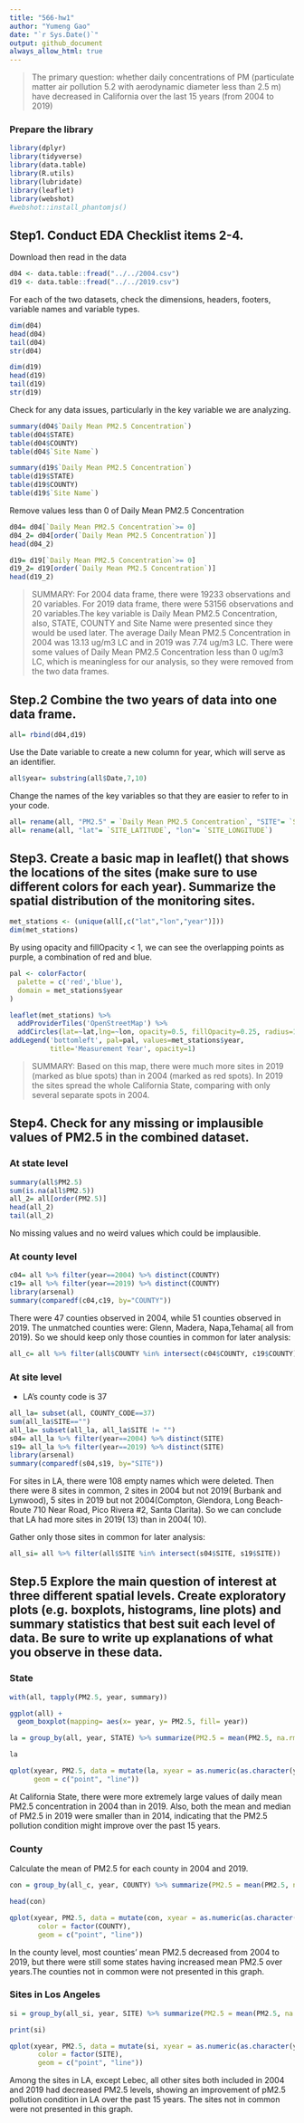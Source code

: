 ```yaml
---
title: "566-hw1"
author: "Yumeng Gao"
date: "`r Sys.Date()`"
output: github_document
always_allow_html: true
---
```


> The primary question: whether daily concentrations of PM (particulate matter air pollution 5.2 with aerodynamic diameter less than 2.5 m) have decreased in California over the last 15 years (from 2004 to 2019) 

### Prepare the library
```r
library(dplyr)
library(tidyverse)
library(data.table)
library(R.utils)
library(lubridate)
library(leaflet)
library(webshot)
#webshot::install_phantomjs()
```

## Step1. Conduct EDA Checklist items 2-4.

Download then read in the data
```r
d04 <- data.table::fread("../../2004.csv")
d19 <- data.table::fread("../../2019.csv")
```

For each of the two datasets, check the dimensions, headers, footers, variable names and variable types.
```r
dim(d04)
head(d04)
tail(d04)
str(d04)
```

```r
dim(d19)
head(d19)
tail(d19)
str(d19)
```

Check for any data issues, particularly in the key variable we are analyzing.
```r
summary(d04$`Daily Mean PM2.5 Concentration`)
table(d04$STATE)
table(d04$COUNTY)
table(d04$`Site Name`)
```

```r
summary(d19$`Daily Mean PM2.5 Concentration`)
table(d19$STATE)
table(d19$COUNTY)
table(d19$`Site Name`)
```

Remove values less than 0 of Daily Mean PM2.5 Concentration
```r
d04= d04[`Daily Mean PM2.5 Concentration`>= 0]
d04_2= d04[order(`Daily Mean PM2.5 Concentration`)]
head(d04_2)
```

```r
d19= d19[`Daily Mean PM2.5 Concentration`>= 0]
d19_2= d19[order(`Daily Mean PM2.5 Concentration`)]
head(d19_2)
```

> SUMMARY: For 2004 data frame, there were 19233 observations and 20 variables. For 2019 data frame, there were 53156 observations and 20 variables.The key variable is Daily Mean PM2.5 Concentration, also, STATE, COUNTY and Site Name were presented since they would be used later. The average Daily Mean PM2.5 Concentration in 2004 was 13.13 ug/m3 LC and in 2019 was 7.74 ug/m3 LC. There were some values of Daily Mean PM2.5 Concentration less than 0 ug/m3 LC, which is meaningless for our analysis, so they were removed from the two data frames.

## Step.2 Combine the two years of data into one data frame.  
```r
all= rbind(d04,d19)
```

Use the Date variable to create a new column for year, which will serve as an identifier.
```r
all$year= substring(all$Date,7,10)
```

Change the names of the key variables so that they are easier to refer to in your code.
```r
all= rename(all, "PM2.5" = `Daily Mean PM2.5 Concentration`, "SITE"= `Site Name`)
all= rename(all, "lat"= `SITE_LATITUDE`, "lon"= `SITE_LONGITUDE`)
```

## Step3. Create a basic map in leaflet() that shows the locations of the sites (make sure to use different colors for each year). Summarize the spatial distribution of the monitoring sites.

```r
met_stations <- (unique(all[,c("lat","lon","year")]))  
dim(met_stations)
```

By using opacity and fillOpacity < 1, we can see the overlapping points as purple, a combination of red and blue.

```r
pal <- colorFactor(
  palette = c('red','blue'),
  domain = met_stations$year
)

leaflet(met_stations) %>%
  addProviderTiles('OpenStreetMap') %>% 
  addCircles(lat=~lat,lng=~lon, opacity=0.5, fillOpacity=0.25, radius=100, color = ~pal(year)) %>%
addLegend('bottomleft', pal=pal, values=met_stations$year,
          title='Measurement Year', opacity=1)
```

> SUMMARY: Based on this map, there were much more sites in 2019 (marked as blue spots) than in 2004 (marked as red spots). In 2019 the sites spread the whole California State, comparing with only several separate spots in 2004.

## Step4. Check for any missing or implausible values of PM2.5 in the combined dataset. 

### At state level
```r
summary(all$PM2.5)
sum(is.na(all$PM2.5))
all_2= all[order(PM2.5)]
head(all_2)
tail(all_2)
```
No missing values and no weird values which could be implausible.

### At county level
```r
c04= all %>% filter(year==2004) %>% distinct(COUNTY) 
c19= all %>% filter(year==2019) %>% distinct(COUNTY)
library(arsenal)
summary(comparedf(c04,c19, by="COUNTY"))
```

There were 47 counties observed in 2004, while 51 counties observed in 2019. The unmatched counties were: Glenn, Madera, Napa,Tehama( all from 2019). 
So we should keep only those counties in common for later analysis:
```r
all_c= all %>% filter(all$COUNTY %in% intersect(c04$COUNTY, c19$COUNTY))
```

### At site level
* LA's county code is 37
```r
all_la= subset(all, COUNTY_CODE==37)
sum(all_la$SITE=="")
all_la= subset(all_la, all_la$SITE != "")
s04= all_la %>% filter(year==2004) %>% distinct(SITE) 
s19= all_la %>% filter(year==2019) %>% distinct(SITE)
library(arsenal)
summary(comparedf(s04,s19, by="SITE"))
```
For sites in LA, there were 108 empty names which were deleted. Then there were 8 sites in common, 2 sites in 2004 but not 2019( Burbank and Lynwood), 5 sites in 2019 but not 2004(Compton, Glendora, Long Beach-Route 710 Near Road, Pico Rivera #2, Santa Clarita). So we can conclude that LA had more sites in 2019( 13) than in 2004( 10). 

Gather only those sites in common for later analysis:
```r
all_si= all %>% filter(all$SITE %in% intersect(s04$SITE, s19$SITE))
```

 
## Step.5 Explore the main question of interest at three different spatial levels. Create exploratory plots (e.g. boxplots, histograms, line plots) and summary statistics that best suit each level of data. Be sure to write up explanations of what you observe in these data.

### State
```r
with(all, tapply(PM2.5, year, summary))
```

```r
ggplot(all) +
  geom_boxplot(mapping= aes(x= year, y= PM2.5, fill= year))
```

```r
la = group_by(all, year, STATE) %>% summarize(PM2.5 = mean(PM2.5, na.rm = TRUE))

la

qplot(xyear, PM2.5, data = mutate(la, xyear = as.numeric(as.character(year))),
      geom = c("point", "line"))
```

At California State, there were more extremely large values of daily mean PM2.5 concentration in 2004 than in 2019. Also, both the mean and median of PM2.5 in 2019 were smaller than in 2014, indicating that the PM2.5 pollution condition might improve over the past 15 years.

### County
Calculate the mean of PM2.5 for each county in 2004 and 2019.
```r
con = group_by(all_c, year, COUNTY) %>% summarize(PM2.5 = mean(PM2.5, na.rm = TRUE))

head(con)

qplot(xyear, PM2.5, data = mutate(con, xyear = as.numeric(as.character(year))), 
       color = factor(COUNTY), 
       geom = c("point", "line"))
```

In the county level, most counties' mean PM2.5 decreased from 2004 to 2019, but there were still some states having increased mean PM2.5 over years.The counties not in common were not presented in this graph.

### Sites in Los Angeles
```r
si = group_by(all_si, year, SITE) %>% summarize(PM2.5 = mean(PM2.5, na.rm = TRUE))

print(si)

qplot(xyear, PM2.5, data = mutate(si, xyear = as.numeric(as.character(year))), 
       color = factor(SITE), 
       geom = c("point", "line"))
```

Among the sites in LA, except Lebec, all other sites both included in 2004 and 2019 had decreased PM2.5 levels, showing an improvement of pM2.5 pollution condition in LA over the past 15 years. The sites not in common were not presented in this graph.
